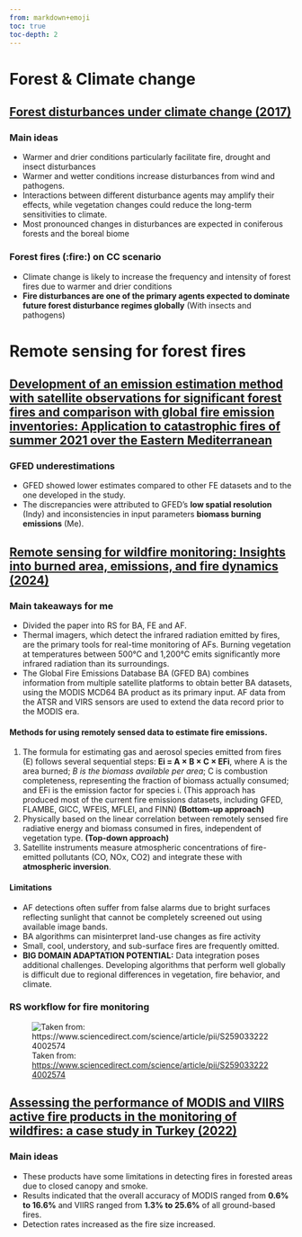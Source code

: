 ```yaml
---
from: markdown+emoji
toc: true
toc-depth: 2
---
```


# Forest & Climate change

## [Forest disturbances under climate change (2017)](https://www.nature.com/articles/nclimate3303)

### Main ideas

- Warmer and drier conditions particularly facilitate fire, drought and insect disturbances
- Warmer and wetter conditions increase disturbances from wind and pathogens.
- Interactions between different disturbance agents may amplify their effects, while vegetation changes could reduce the long-term sensitivities to climate.
- Most pronounced changes in disturbances are expected in coniferous forests and the boreal biome

### Forest fires (:fire:) on CC scenario

- Climate change is likely to increase the frequency and intensity of forest fires due to warmer and drier conditions
- **Fire disturbances are one of the primary agents expected to dominate future forest disturbance regimes globally** (With insects and pathogens)

# Remote sensing for forest fires

## [Development of an emission estimation method with satellite observations for significant forest fires and comparison with global fire emission inventories: Application to catastrophic fires of summer 2021 over the Eastern Mediterranean](https://www.sciencedirect.com/science/article/pii/S1352231023002972)

### GFED underestimations

- GFED showed lower estimates compared to other FE datasets and to the one developed in the study.
- The discrepancies were attributed to GFED's **low spatial resolution** (Indy) and inconsistencies in input parameters **biomass burning emissions** (Me).

## [Remote sensing for wildfire monitoring: Insights into burned area, emissions, and fire dynamics (2024)](https://www.sciencedirect.com/science/article/pii/S2590332224002574)

### Main takeaways for me
- Divided the paper into RS for BA, FE and AF.
- Thermal imagers, which detect the infrared radiation emitted by fires, are the primary tools for real-time monitoring of AFs. Burning vegetation at temperatures between 500°C and 1,200°C emits significantly more infrared radiation than its surroundings.
- The Global Fire Emissions Database BA (GFED BA) combines information from multiple satellite platforms to obtain better BA datasets, using the MODIS MCD64 BA product as its primary input. AF data from the ATSR and VIRS sensors are used to extend the data record prior to the MODIS era. 

#### Methods for using remotely sensed data to estimate fire emissions.
1. The formula for estimating gas and aerosol species emitted from fires (E) follows several sequential steps: **Ei = A × B × C × EFi**, where A is the area burned; *B is the biomass available per area*; C is combustion completeness, representing the fraction of biomass actually consumed; and EFi is the emission factor for species i. (This approach has produced most of the current fire emissions datasets, including GFED, FLAMBE, GICC, WFEIS, MFLEI, and FINN) **(Bottom-up approach)**
2. Physically based on the linear correlation between remotely sensed fire radiative energy and biomass consumed in fires, independent of vegetation type. **(Top-down approach)**
3. Satellite instruments measure atmospheric concentrations of fire-emitted pollutants (CO, NOx, CO2) and integrate these with **atmospheric inversion**.

#### Limitations
- AF detections often suffer from false alarms due to bright surfaces reflecting sunlight that cannot be completely screened out using available image bands. 
- BA algorithms can misinterpret land-use changes as fire activity
- Small, cool, understory, and sub-surface fires are frequently omitted.
- **BIG DOMAIN ADAPTATION POTENTIAL:** Data integration poses additional challenges. Developing algorithms that perform well globally is difficult due to regional differences in vegetation, fire behavior, and climate.


### RS workflow for fire monitoring

![Taken from: [https://www.sciencedirect.com/science/article/pii/S2590332224002574](https://www.sciencedirect.com/science/article/pii/S2590332224002574)](https://ars.els-cdn.com/content/image/1-s2.0-S2590332224002574-gr2.jpg)

## [Assessing the performance of MODIS and VIIRS active fire products in the monitoring of wildfires: a case study in Turkey (2022)](https://iforest.sisef.org/contents/?id=ifor3754-015)

### Main ideas

- These products have some limitations in detecting fires in forested areas due to closed canopy and smoke.
- Results indicated that the overall accuracy of MODIS ranged from **0.6% to 16.6%** and VIIRS ranged from **1.3% to 25.6%** of all ground-based fires.
- Detection rates increased as the fire size increased. 


